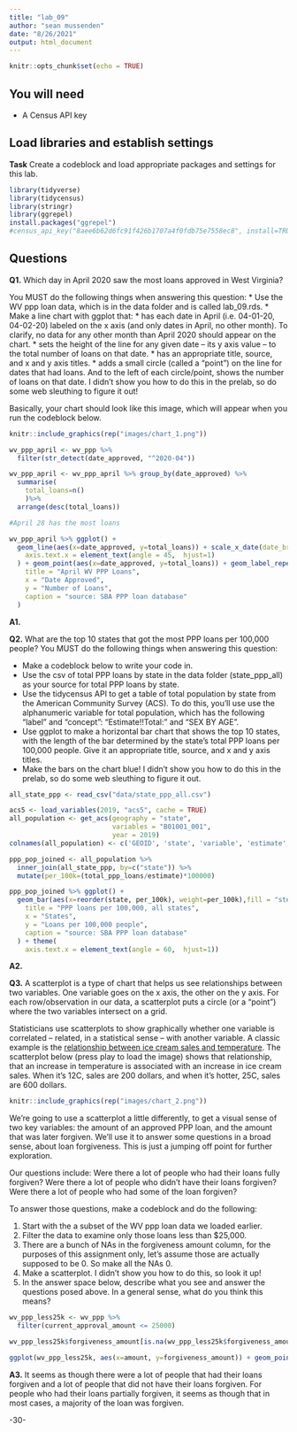 ```yaml
---
title: "lab_09"
author: "sean mussenden"
date: "8/26/2021"
output: html_document
---
```


```r
knitr::opts_chunk$set(echo = TRUE)
```

## You will need

* A Census API key

## Load libraries and establish settings

**Task** Create a codeblock and load appropriate packages and settings for this lab.
```r
library(tidyverse)
library(tidycensus)
library(stringr)
library(ggrepel)
install.packages("ggrepel")
#census_api_key("8aee6b62d6fc91f426b1707a4f0fdb75e7558ec8", install=TRUE)
```


## Questions

**Q1.** Which day in April 2020 saw the most loans approved in West Virginia? 

You MUST do the following things when answering this question:
* Use the WV ppp loan data, which is in the data folder and is called lab_09.rds.
* Make a line chart with ggplot that:
  * has each date in April (i.e. 04-01-20, 04-02-20) labeled on the x axis (and only dates in April, no other month). To clarify, no data for any other month than April 2020 should appear on the chart. 
  * sets the height of the line for any given date -- its y axis value -- to the total number of loans on that date.
  * has an appropriate title, source, and x and y axis titles. 
  * adds a small circle (called a "point") on the line for dates that had loans. And to the left of each circle/point, shows the number of loans on that date.  I didn't show you how to do this in the prelab, so do some web sleuthing to figure it out! 

Basically, your chart should look like this image, which will appear when you run the codeblock below. 

```r
knitr::include_graphics(rep("images/chart_1.png"))

wv_ppp_april <- wv_ppp %>%
  filter(str_detect(date_approved, "^2020-04"))

wv_ppp_april <- wv_ppp_april %>% group_by(date_approved) %>%
  summarise(
    total_loans=n()
    )%>%
  arrange(desc(total_loans))

#April 28 has the most loans

wv_ppp_april %>% ggplot() + 
  geom_line(aes(x=date_approved, y=total_loans)) + scale_x_date(date_breaks = "1 day", date_labels = "%b-%d-%Y") + theme(
    axis.text.x = element_text(angle = 45,  hjust=1)
  ) + geom_point(aes(x=date_approved, y=total_loans)) + geom_label_repel(aes(x=date_approved, y=total_loans, label=total_loans)) + labs(
    title = "April WV PPP Loans",
    x = "Date Approved",
    y = "Number of Loans",
    caption = "source: SBA PPP loan database"
  )

```
**A1.** 

**Q2.** What are the top 10 states that got the most PPP loans per 100,000 people? You MUST do the following things when answering this question:

* Make a codeblock below to write your code in.
* Use the csv of total PPP loans by state in the data folder (state_ppp_all) as your source for total PPP loans by state.  
* Use the tidycensus API to get a table of total population by state from the American Community Survey (ACS). To do this, you'll use use the alphanumeric variable for total population, which has the following "label" and "concept": "Estimate!!Total:" and "SEX BY AGE".  
* Use ggplot to make a horizontal bar chart that shows the top 10 states, with the length of the bar determined by the state's total PPP loans per 100,000 people. Give it an appropriate title, source, and x and y axis titles. 
* Make the bars on the chart blue! I didn't show you how to do this in the prelab, so do some web sleuthing to figure it out.  
```r
all_state_ppp <- read_csv("data/state_ppp_all.csv")

acs5 <- load_variables(2019, "acs5", cache = TRUE)
all_population <- get_acs(geography = "state",
                          variables = "B01001_001",
                          year = 2019)
colnames(all_population) <- c('GEOID', 'state', 'variable', 'estimate', 'moe')

ppp_pop_joined <- all_population %>%
  inner_join(all_state_ppp, by=c("state")) %>%
  mutate(per_100k=(total_ppp_loans/estimate)*100000)

ppp_pop_joined %>% ggplot() +
  geom_bar(aes(x=reorder(state, per_100k), weight=per_100k),fill = "steelblue") + labs (
    title = "PPP loans per 100,000, all states",
    x = "States",
    y = "Loans per 100,000 people",
    caption = "source: SBA PPP loan database"
  ) + theme(
    axis.text.x = element_text(angle = 60,  hjust=1))
```

**A2.** 

**Q3.**  A scatterplot is a type of chart that helps us see relationships between two variables. One variable goes on the x axis, the other on the y axis.  For each row/observation in our data, a scatterplot puts a circle (or a "point") where the two variables intersect on a grid. 

Statisticians use scatterplots to show graphically whether one variable is correlated -- related, in a statistical sense -- with another variable.  A classic example is the [relationship between ice cream sales and temperature](https://www.mathsisfun.com/data/scatter-xy-plots.html).  The scatterplot below (press play to load the image) shows that relationship, that an increase in temperature is associated with an increase in ice cream sales. When it's 12C, sales are 200 dollars, and when it's hotter, 25C, sales are 600 dollars.

```r
knitr::include_graphics(rep("images/chart_2.png"))
```

We're going to use a scatterplot a little differently, to get a visual sense of two key variables: the amount of an approved PPP loan, and the amount that was later forgiven. We'll use it to answer some questions in a broad sense, about loan forgiveness.  This is just a jumping off point for further exploration. 

Our questions include: Were there a lot of people who had their loans fully forgiven?  Were there a lot of people who didn't have their loans forgiven? Were there a lot of people who had some of the loan forgiven? 

To answer those questions, make a codeblock and do the following:

1. Start with the a subset of the WV ppp loan data we loaded earlier.
2. Filter the data to examine only those loans less than $25,000.
3. There are a bunch of NAs in the forgiveness amount column, for the purposes of this assignment only, let's assume those are actually supposed to be 0. So make all the NAs 0. 
4. Make a scatterplot. I didn't show you how to do this, so look it up! 
5. In the answer space below, describe what you see and answer the questions posed above.  In a general sense, what do you think this means? 
```r
wv_ppp_less25k <- wv_ppp %>%
  filter(current_approval_amount <= 25000)

wv_ppp_less25k$forgiveness_amount[is.na(wv_ppp_less25k$forgiveness_amount)] = 0

ggplot(wv_ppp_less25k, aes(x=amount, y=forgiveness_amount)) + geom_point(size=.2)

```


**A3.** It seems as though there were a lot of people that had their loans forgiven and a lot of people that did not have their loans forgiven. For people who had their loans partially forgiven, it seems as though that in most cases, a majority of the loan was forgiven. 


-30-
